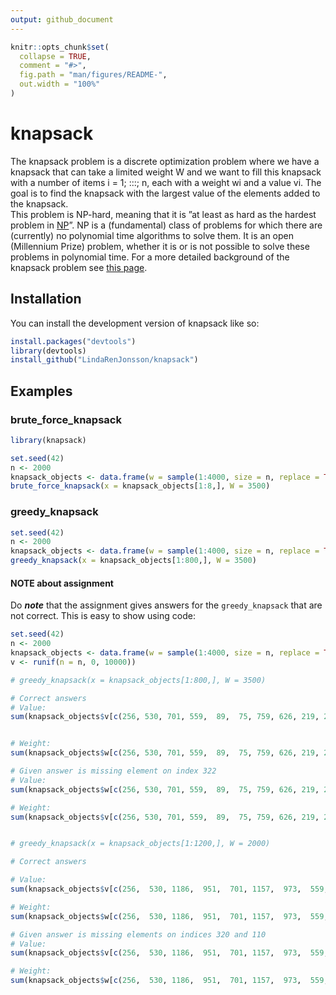 ```yaml
---
output: github_document
---
```


<!-- README.md is generated from README.Rmd. Please edit that file -->

```r
knitr::opts_chunk$set(
  collapse = TRUE,
  comment = "#>",
  fig.path = "man/figures/README-",
  out.width = "100%"
)
```

# knapsack

<!-- badges: start -->
<!-- badges: end -->

The knapsack problem is a discrete optimization problem where we have a knapsack that can take a limited weight W and we want to fill this knapsack with a number of items i = 1; :::; n, each with a weight wi and a value vi. The goal is to find the knapsack with the largest value of the elements added to the knapsack.  
This problem is NP-hard, meaning that it is ”at least as hard as the hardest problem in [NP](https://en.wikipedia.org/wiki/NP-hardness)”. NP is a (fundamental) class of problems for which there are (currently) no polynomial time algorithms to solve them. It is an open (Millennium Prize) problem, whether it is or is not possible to solve these problems in polynomial time. For a more detailed background of the knapsack problem see [this page](https://en.wikipedia.org/wiki/Knapsack_problem).

## Installation

You can install the development version of knapsack like so:

```r
install.packages("devtools")
library(devtools)
install_github("LindaRenJonsson/knapsack")
```

## Examples

### brute_force_knapsack

```r
library(knapsack)

set.seed(42)
n <- 2000
knapsack_objects <- data.frame(w = sample(1:4000, size = n, replace = TRUE), v <- runif(n = n, 0, 10000))
brute_force_knapsack(x = knapsack_objects[1:8,], W = 3500)
```


### greedy_knapsack

```r
set.seed(42)
n <- 2000
knapsack_objects <- data.frame(w = sample(1:4000, size = n, replace = TRUE), v <- runif(n = n, 0, 10000))
greedy_knapsack(x = knapsack_objects[1:800,], W = 3500)
```


#### NOTE about assignment

Do ___note___ that the assignment gives answers for the `greedy_knapsack` that are not correct. This is easy to show using code:

```r
set.seed(42)
n <- 2000
knapsack_objects <- data.frame(w = sample(1:4000, size = n, replace = TRUE),
v <- runif(n = n, 0, 10000))

# greedy_knapsack(x = knapsack_objects[1:800,], W = 3500)

# Correct answers
# Value:
sum(knapsack_objects$v[c(256, 530, 701, 559,  89,  75, 759, 626, 219, 244,  63, 672, 455, 764, 329,  77, 705, 320, 110, 509, 762, 729, 691, 283, 553, 620, 341, 187,  83, 707, 511, 322)])


# Weight:
sum(knapsack_objects$w[c(256, 530, 701, 559,  89,  75, 759, 626, 219, 244,  63, 672, 455, 764, 329,  77, 705, 320, 110, 509, 762, 729, 691, 283, 553, 620, 341, 187,  83, 707, 511, 322)])

# Given answer is missing element on index 322
# Value:
sum(knapsack_objects$w[c(256, 530, 701, 559,  89,  75, 759, 626, 219, 244,  63, 672, 455, 764, 329,  77, 705, 320, 110, 509, 762, 729, 691, 283, 553, 620, 341, 187,  83, 707, 511)])

# Weight: 
sum(knapsack_objects$v[c(256, 530, 701, 559,  89,  75, 759, 626, 219, 244,  63, 672, 455, 764, 329,  77, 705, 320, 110, 509, 762, 729, 691, 283, 553, 620, 341, 187,  83, 707, 511)])


# greedy_knapsack(x = knapsack_objects[1:1200,], W = 2000)

# Correct answers

# Value:
sum(knapsack_objects$v[c(256,  530, 1186,  951,  701, 1157,  973,  559, 1019,   89,   75,  759,  845, 1153,  626,  897, 1106,  219, 1065, 1070,  244, 1036,  63,  672,  455,  826,  764,  981,  329,   77,  320,  110)])

# Weight:
sum(knapsack_objects$w[c(256,  530, 1186,  951,  701, 1157,  973,  559, 1019,   89,   75,  759,  845, 1153,  626,  897, 1106,  219, 1065, 1070,  244, 1036,  63,  672,  455,  826,  764,  981,  329,   77,  320,  110)])

# Given answer is missing elements on indices 320 and 110
# Value:
sum(knapsack_objects$v[c(256,  530, 1186,  951,  701, 1157,  973,  559, 1019,   89,   75,  759,  845, 1153,  626,  897, 1106,  219, 1065, 1070,  244, 1036,  63,  672,  455,  826,  764,  981,  329,   77)])

# Weight:
sum(knapsack_objects$w[c(256,  530, 1186,  951,  701, 1157,  973,  559, 1019,   89,   75,  759,  845, 1153,  626,  897, 1106,  219, 1065, 1070,  244, 1036,  63,  672,  455,  826,  764,  981,  329,   77)])
```

